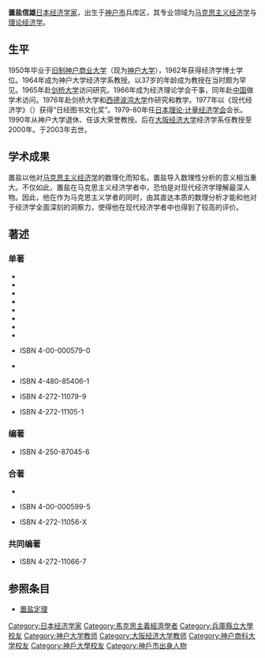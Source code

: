 {{Japanese
| japanese = 置塩 信雄
| kana = おきしお のぶお
| romaji = Okishio Nobuo
|}}
'''置盐信雄'''{{BD|1927年|1月2日|2003年|11月8日|catIdx=Okishio Nobuo}}[[日本|日本]][[经济学家|经济学家]]，出生于[[神户市|神户市]]兵库区，其专业领域为[[马克思主义|马克思主义经济学]]与[[经济学|理论经济学]]。

==生平==
1950年毕业于[[神户大学|旧制神户商业大学]]（现为[[神户大学|神户大学]]），1962年获得经济学博士学位。1964年成为神户大学经济学系教授。以37岁的年龄成为教授在当时颇为罕见。1965年赴[[剑桥大学|剑桥大学]]访问研究。1966年成为经济理论学会干事，同年赴[[中华人民共和国|中国]]做学术访问。1976年赴剑桥大学和[[德国|西德]][[波鸿大学|波鸿大学]]作研究和教学。1977年以《现代经济学》（{{lang|ja|『現代経済学』}}）获得“日经图书文化奖”。1979-80年任[[日本经济学会|日本理论·计量经济学会]]会长。1990年从神户大学退休、任该大荣誉教授。后在[[大阪经济大学|大阪经济大学]]经济学系任教授至2000年。于2003年去世。

==学术成果==
置盐以他对[[马克思主义|马克思主义经济学]]的数理化而知名。置盐导入数理性分析的意义相当重大。不仅如此，置盐在马克思主义经济学者中，恐怕是对现代经济学理解最深人物。因此，他在作为马克思主义学者的同时，由其直达本质的数理分析才能和他对于经济学全面深刻的洞察力，使得他在现代经济学者中也得到了较高的评价。

==著述==
===单著===
*{{lang|ja|『再生産の理論』（創文社 1957年）}}
*{{lang|ja|『蓄積論』（筑摩書房 1967年、第二版1976年）}}
*{{lang|ja|『近代経済学批判』（有斐閣 1976年）}}
*{{lang|ja|『マルクス経済学』（筑摩書房 1977年）}}
*{{lang|ja|『現代経済学』（筑摩書房 1977年）}}
*{{lang|ja|『資本制経済の基礎理論』（創文社 1978年）}}
*{{lang|ja|『現代経済学の展開』（東洋経済新報社 1978年）}}
*{{lang|ja|『現代資本主義分析の課題』（岩波書店 1980年）}}
*{{lang|ja|『現代資本主義と経済学』（岩波書店 1986年）}}ISBN 4-00-000579-0
*{{lang|ja|『マルクス経済学Ⅱ』（筑摩書房 1987年）}}
*{{lang|ja|『現代経済学Ⅱ』（筑摩書房 1988年）}}ISBN 4-480-85406-1
*{{lang|ja|『経済学はいま何を考えているか』（大月書店 1993年）}}ISBN 4-272-11079-9
*{{lang|ja|『経済学と現代の諸問題』（大月書店 2004年）}}ISBN 4-272-11105-1

===编著===
*{{lang|ja|『景気循環――その理論と数値解析』（青木書店 1988年）}}ISBN 4-250-87045-6

===合著===
*{{lang|ja|（新野幸次郎）『ケインズ経済学』（三一書房 1957年）}}
*{{lang|ja|（伊藤誠）『経済理論と現代資本主義　ノート交換による討論』（岩波書店 1987年）}}ISBN 4-00-000599-5
*{{lang|ja|（鶴田満彦・米田康彦）『経済学』（大月書店 1988年）}}ISBN 4-272-11056-X

===共同编著===
*{{lang|ja|（小谷義次・池上惇）『マルクス・ケインズ・シュムペーター』（大月書店 1991年）}} ISBN 4-272-11066-7

==参照条目==
*[[置盐定理|置盐定理]]

{{日本经济学会会长}}
{{Authority control}}
{{DEFAULTSORT:Okishio Nobuo}}
[[Category:日本经济学家|Category:日本经济学家]]
[[Category:馬克思主義經濟學者|Category:馬克思主義經濟學者]]
[[Category:兵庫縣立大學校友|Category:兵庫縣立大學校友]]
[[Category:神户大学教师|Category:神户大学教师]]
[[Category:大阪经济大学教师|Category:大阪经济大学教师]]
[[Category:神户商科大学校友|Category:神户商科大学校友]]
[[Category:神戶大學校友|Category:神戶大學校友]]
[[Category:神戶市出身人物|Category:神戶市出身人物]]